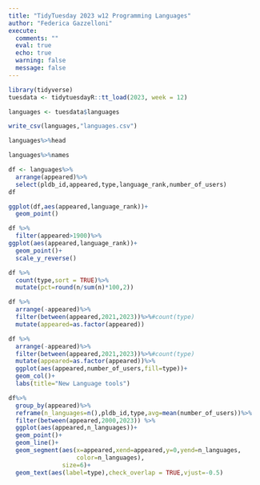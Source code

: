 ```yaml
---
title: "TidyTuesday 2023 w12 Programming Languages"
author: "Federica Gazzelloni"
execute:  
  comments: ""
  eval: true
  echo: true
  warning: false
  message: false
---
```


```r
library(tidyverse)
tuesdata <- tidytuesdayR::tt_load(2023, week = 12)
```
```r
languages <- tuesdata$languages
```

```r
write_csv(languages,"languages.csv")
```



```r
languages%>%head
```

```r
languages%>%names
```

```r
df <- languages%>%
  arrange(appeared)%>%
  select(pldb_id,appeared,type,language_rank,number_of_users)
df
```


```r
ggplot(df,aes(appeared,language_rank))+
  geom_point()
```

```r
df %>%
  filter(appeared>1900)%>%
ggplot(aes(appeared,language_rank))+
  geom_point()+
  scale_y_reverse()
```

```r
df %>%
  count(type,sort = TRUE)%>%
  mutate(pct=round(n/sum(n)*100,2))
```


```r
df %>%
  arrange(-appeared)%>%
  filter(between(appeared,2021,2023))%>%#count(type)
  mutate(appeared=as.factor(appeared))
```


```r
df %>%
  arrange(-appeared)%>%
  filter(between(appeared,2021,2023))%>%#count(type)
  mutate(appeared=as.factor(appeared))%>%
  ggplot(aes(appeared,number_of_users,fill=type))+
  geom_col()+
  labs(title="New Language tools")
```
```r
df%>%
  group_by(appeared)%>%
  reframe(n_languages=n(),pldb_id,type,avg=mean(number_of_users))%>%
  filter(between(appeared,2000,2023)) %>%
  ggplot(aes(appeared,n_languages))+
  geom_point()+
  geom_line()+
  geom_segment(aes(x=appeared,xend=appeared,y=0,yend=n_languages,
                   color=n_languages),
               size=6)+
  geom_text(aes(label=type),check_overlap = TRUE,vjust=-0.5)
```









